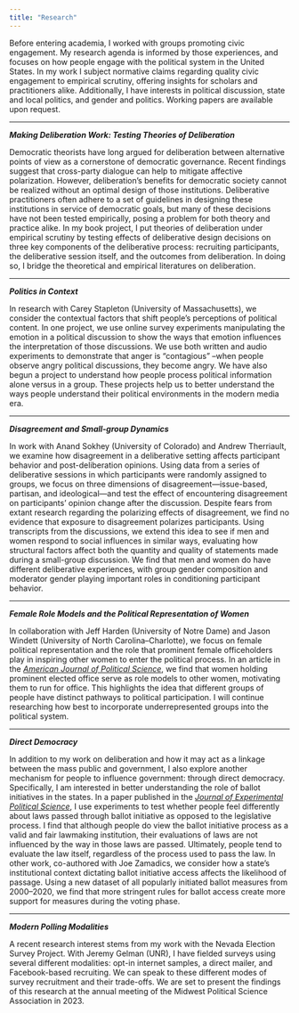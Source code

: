 ```yaml
---
title: "Research"
---
```


Before entering academia, I worked with groups promoting civic engagement. My research agenda is informed by those experiences, and focuses on how people engage with the political system in the United States. In my work I subject normative claims regarding quality civic engagement to empirical scrutiny, offering insights for scholars and practitioners alike. Additionally, I have interests in political discussion, state and local politics, and gender and politics. Working papers are available upon request.

------------------------------------------------------------------------

***Making Deliberation Work: Testing Theories of Deliberation***

Democratic theorists have long argued for deliberation between alternative points of view as a cornerstone of democratic governance. Recent findings suggest that cross-party dialogue can help to mitigate affective polarization. However, deliberation's benefits for democratic society cannot be realized without an optimal design of those institutions. Deliberative practitioners often adhere to a set of guidelines in designing these institutions in service of democratic goals, but many of these decisions have not been tested empirically, posing a problem for both theory and practice alike. In my book project, I put theories of deliberation under empirical scrutiny by testing effects of deliberative design decisions on three key components of the deliberative process: recruiting participants, the deliberative session itself, and the outcomes from deliberation. In doing so, I bridge the theoretical and empirical literatures on deliberation.

------------------------------------------------------------------------

***Politics in Context***

In research with Carey Stapleton (University of Massachusetts), we consider the contextual factors that shift people's perceptions of political content. In one project, we use online survey experiments manipulating the emotion in a political discussion to show the ways that emotion influences the interpretation of those discussions. We use both written and audio experiments to demonstrate that anger is "contagious" --when people observe angry political discussions, they become angry. We have also begun a project to understand how people process political information alone versus in a group. These projects help us to better understand the ways people understand their political environments in the modern media era.

------------------------------------------------------------------------

***Disagreement and Small-group Dynamics***

In work with Anand Sokhey (University of Colorado) and Andrew Therriault, we examine how disagreement in a deliberative setting affects participant behavior and post-deliberation opinions. Using data from a series of deliberative sessions in which participants were randomly assigned to groups, we focus on three dimensions of disagreement---issue-based, partisan, and ideological---and test the effect of encountering disagreement on participants' opinion change after the discussion. Despite fears from extant research regarding the polarizing effects of disagreement, we find no evidence that exposure to disagreement polarizes participants. Using transcripts from the discussions, we extend this idea to see if men and women respond to social influences in similar ways, evaluating how structural factors affect both the quantity and quality of statements made during a small-group discussion. We find that men and women do have different deliberative experiences, with group gender composition and moderator gender playing important roles in conditioning participant behavior.

------------------------------------------------------------------------

***Female Role Models and the Political Representation of Women***

In collaboration with Jeff Harden (University of Notre Dame) and Jason Windett (University of North Carolina--Charlotte), we focus on female political representation and the role that prominent female officeholders play in inspiring other women to enter the political process. In an article in the [*American Journal of Political Science*](https://onlinelibrary.wiley.com/doi/abs/10.1111/ajps.12351), we find that women holding prominent elected office serve as role models to other women, motivating them to run for office. This highlights the idea that different groups of people have distinct pathways to political participation. I will continue researching how best to incorporate underrepresented groups into the political system.

------------------------------------------------------------------------

***Direct Democracy***

In addition to my work on deliberation and how it may act as a linkage between the mass public and government, I also explore another mechanism for people to influence government: through direct democracy. Specifically, I am interested in better understanding the role of ballot initiatives in the states. In a paper published in the [*Journal of Experimental Political Science*](https://www.cambridge.org/core/journals/journal-of-experimental-political-science/article/abs/does-process-matter-direct-democracy-and-citizens-perceptions-of-laws/588B02074D68B020BB2E017123585293), I use experiments to test whether people feel differently about laws passed through ballot initiative as opposed to the legislative process. I find that although people do view the ballot initiative process as a valid and fair lawmaking institution, their evaluations of laws are not influenced by the way in those laws are passed. Ultimately, people tend to evaluate the law itself, regardless of the process used to pass the law. In other work, co-authored with Joe Zamadics, we consider how a state's institutional context dictating ballot initiative access affects the likelihood of passage. Using a new dataset of all popularly initiated ballot measures from 2000--2020, we find that more stringent rules for ballot access create more support for measures during the voting phase.

------------------------------------------------------------------------

***Modern Polling Modalities***

A recent research interest stems from my work with the Nevada Election Survey Project. With Jeremy Gelman (UNR), I have fielded surveys using several different modalities: opt-in internet samples, a direct mailer, and Facebook-based recruiting. We can speak to these different modes of survey recruitment and their trade-offs. We are set to present the findings of this research at the annual meeting of the Midwest Political Science Association in 2023.
